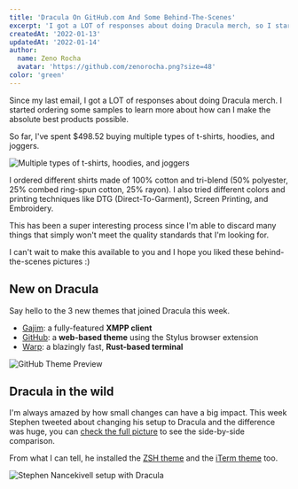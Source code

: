 ```yaml
---
title: 'Dracula On GitHub.com And Some Behind-The-Scenes'
excerpt: 'I got a LOT of responses about doing Dracula merch, so I started ordering some samples to learn more about how can I make the absolute best products.'
createdAt: '2022-01-13'
updatedAt: '2022-01-14'
author:
  name: Zeno Rocha
  avatar: 'https://github.com/zenorocha.png?size=48'
color: 'green'
---
```


Since my last email, I got a LOT of responses about doing Dracula merch. I started ordering some samples to learn more about how can I make the absolute best products possible.

So far, I've spent $498.52 buying multiple types of t-shirts, hoodies, and joggers.

![Multiple types of t-shirts, hoodies, and joggers](/static/img/blog/dracula-on-github-com-and-some-behind-the-scenes-a.jpg)

I ordered different shirts made of 100% cotton and tri-blend (50% polyester, 25% combed ring-spun cotton, 25% rayon). I also tried different colors and printing techniques like DTG (Direct-To-Garment), Screen Printing, and Embroidery.

This has been a super interesting process since I'm able to discard many things that simply won't meet the quality standards that I'm looking for.

I can't wait to make this available to you and I hope you liked these behind-the-scenes pictures :)

## New on Dracula

Say hello to the 3 new themes that joined Dracula this week.

- [Gajim](/gajim): a fully-featured **XMPP client**
- [GitHub](/github): a **web-based theme** using the Stylus browser extension
- [Warp](/warp): a blazingly fast, **Rust-based terminal**

![GitHub Theme Preview](/static/img/blog/dracula-on-github-com-and-some-behind-the-scenes-b.png)

## Dracula in the wild

I'm always amazed by how small changes can have a big impact. This week Stephen tweeted about changing his setup to Dracula and the difference was huge, you can [check the full picture](https://twitter.com/hi_stephen_n/status/1480765091121221632) to see the side-by-side comparison.

From what I can tell, he installed the [ZSH theme](/zsh) and the [iTerm theme](/iterm) too.

![Stephen Nancekivell setup with Dracula](/static/img/blog/dracula-on-github-com-and-some-behind-the-scenes-c.png)
